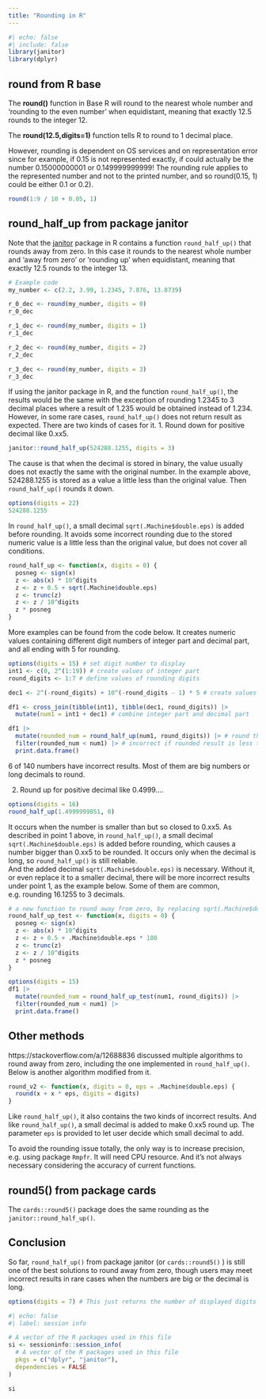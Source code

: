 ```yaml
---
title: "Rounding in R"
---
```


```r
#| echo: false
#| include: false
library(janitor)
library(dplyr)
```

## round from R base

The **round()** function in Base R will round to the nearest whole number and 'rounding to the even number' when equidistant, meaning that exactly 12.5 rounds to the integer 12.

The **round(12.5,digits=1)** function tells R to round to 1 decimal place.

However, rounding is dependent on OS services and on representation error since for example, if 0.15 is not represented exactly, if could actually be the number 0.15000000001 or 0.149999999999! The rounding rule applies to the represented number and not to the printed number, and so round(0.15, 1) could be either 0.1 or 0.2).

```r
round(1:9 / 10 + 0.05, 1)
```

## round_half_up from package janitor

Note that the [janitor](https://sfirke.github.io/janitor/) package in R contains a function `round_half_up()` that rounds away from zero. In this case it rounds to the nearest whole number and 'away from zero' or 'rounding up' when equidistant, meaning that exactly 12.5 rounds to the integer 13.

```r
# Example code
my_number <- c(2.2, 3.99, 1.2345, 7.876, 13.8739)

r_0_dec <- round(my_number, digits = 0)
r_0_dec

r_1_dec <- round(my_number, digits = 1)
r_1_dec

r_2_dec <- round(my_number, digits = 2)
r_2_dec

r_3_dec <- round(my_number, digits = 3)
r_3_dec

```

If using the janitor package in R, and the function `round_half_up()`, the results would be the same with the exception of rounding 1.2345 to 3 decimal places where a result of 1.235 would be obtained instead of 1.234. However, in some rare cases, `round_half_up()` does not return result as expected. There are two kinds of cases for it. 1. Round down for positive decimal like 0.xx5.

```r
janitor::round_half_up(524288.1255, digits = 3)
```

The cause is that when the decimal is stored in binary, the value usually does not exactly the same with the original number. In the example above, 524288.1255 is stored as a value a little less than the original value. Then `round_half_up()` rounds it down.

```r
options(digits = 22)
524288.1255
```

In `round_half_up()`, a small decimal `sqrt(.Machine$double.eps)` is added before rounding. It avoids some incorrect rounding due to the stored numeric value is a little less than the original value, but does not cover all conditions.

```r
round_half_up <- function(x, digits = 0) {
  posneg <- sign(x)
  z <- abs(x) * 10^digits
  z <- z + 0.5 + sqrt(.Machine$double.eps)
  z <- trunc(z)
  z <- z / 10^digits
  z * posneg
}
```

More examples can be found from the code below. It creates numeric values containing different digit numbers of integer part and decimal part, and all ending with 5 for rounding.

```r
options(digits = 15) # set digit number to display
int1 <- c(0, 2^(1:19)) # create values of integer part
round_digits <- 1:7 # define values of rounding digits

dec1 <- 2^(-round_digits) + 10^(-round_digits - 1) * 5 # create values of decimal part

df1 <- cross_join(tibble(int1), tibble(dec1, round_digits)) |>
  mutate(num1 = int1 + dec1) # combine integer part and decimal part

df1 |>
  mutate(rounded_num = round_half_up(num1, round_digits)) |> # round the numbers
  filter(rounded_num < num1) |> # incorrect if rounded result is less than the original number
  print.data.frame()
```

6 of 140 numbers have incorrect results. Most of them are big numbers or long decimals to round.

2.  Round up for positive decimal like 0.4999....

```r
options(digits = 16)
round_half_up(1.4999999851, 0)
```

It occurs when the number is smaller than but so closed to 0.xx5. As described in point 1 above, in `round_half_up()`, a small decimal `sqrt(.Machine$double.eps)` is added before rounding, which causes a number bigger than 0.xx5 to be rounded. It occurs only when the decimal is long, so `round_half_up()` is still reliable.\
And the added decimal `sqrt(.Machine$double.eps)` is necessary. Without it, or even replace it to a smaller decimal, there will be more incorrect results under point 1, as the example below. Some of them are common, e.g. rounding 16.1255 to 3 decimals.

```r
# a new function to round away from zero, by replacing sqrt(.Machine$double.eps) in round_half_up to a smaller number
round_half_up_test <- function(x, digits = 0) {
  posneg <- sign(x)
  z <- abs(x) * 10^digits
  z <- z + 0.5 + .Machine$double.eps * 100
  z <- trunc(z)
  z <- z / 10^digits
  z * posneg
}

options(digits = 15)
df1 |>
  mutate(rounded_num = round_half_up_test(num1, round_digits)) |>
  filter(rounded_num < num1) |>
  print.data.frame()
```

## Other methods

https://stackoverflow.com/a/12688836 discussed multiple algorithms to round away from zero, including the one implemented in `round_half_up()`. Below is another algorithm modified from it.

```r
round_v2 <- function(x, digits = 0, eps = .Machine$double.eps) {
  round(x + x * eps, digits = digits)
}
```

Like `round_half_up()`, it also contains the two kinds of incorrect results. And like `round_half_up()`, a small decimal is added to make 0.xx5 round up. The parameter `eps` is provided to let user decide which small decimal to add.

To avoid the rounding issue totally, the only way is to increase precision, e.g. using package `Rmpfr`. It will need CPU resource. And it's not always necessary considering the accuracy of current functions.

## round5() from package cards

The `cards::round5()` package does the same rounding as the `janitor::round_half_up()`.

## Conclusion

So far, `round_half_up()` from package janitor (or `cards::round5()` ) is still one of the best solutions to round away from zero, though users may meet incorrect results in rare cases when the numbers are big or the decimal is long.

```r
options(digits = 7) # This just returns the number of displayed digits back to the default
```

::: {.callout-note collapse="true" title="Session Info"}
```r
#| echo: false
#| label: session info

# A vector of the R packages used in this file
si <- sessioninfo::session_info(
  # A vector of the R packages used in this file
  pkgs = c("dplyr", "janitor"),
  dependencies = FALSE
)

si
```
:::
